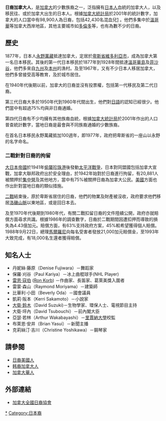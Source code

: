 '''日裔加拿大人'''，是[[加拿大|加拿大]]的少數族裔之一，泛指擁有[[日本人|日本人]]血統的加拿大人，以及移民往、或於加拿大出生的日本人。根據[[加拿大統計局|加拿大統計局]]於2001年的統計數字，加拿大的人口當中有98,900人為日裔，包括42,430名混血兒[http://www12.statcan.ca/english/census06/data/highlights/ethnic/pages/Page.cfm?Lang=E&Geo=PR&Code=48&Table=2&Data=Count&StartRec=1&Sort=3&Display=All] {{Wayback|url=http://www12.statcan.ca/english/census06/data/highlights/ethnic/pages/Page.cfm?Lang=E&Geo=PR&Code=48&Table=2&Data=Count&StartRec=1&Sort=3&Display=All |date=20090903121143 }}。他們多集中於[[溫哥華|溫哥華]]等加拿大西岸地區，其他主要城市如[[多倫多|多倫多]]等，也有為數不少的日裔。

==歷史==
1877年，日本人[[永野萬藏|永野萬藏]]抵達加拿大，定居於[[卑斯省|卑斯省]][[維多利亞_(不列顛哥倫比亞)|維多利亞市]]，成為加拿大第一名日本移民。其後的第一代日本移民於1877年到1928年間抵達[[溫哥華島|溫哥華島]]及[[菲沙谷|菲沙谷]]，他們多來自[[九州_(日本)|九州]]及[[本州|本州]]的漁村。及至1967年，又有不少日本人移居加拿大，他們多曾接受高等教育，及於城市居住。

在1940年代後期以前，加拿大的日裔並沒有投票權，包括第一代移民及第二代日裔。

第三代日裔大多於1950年代到1960年代間出生，他們對[[日語|日語]]的認知已經很少。他們當中有超過75%均與非日裔通婚。

第四代日裔有不少均擁有其他族裔血統，根據[[加拿大統計局|加拿大統計局]]於2001年作出的人口普查統計數字，當地日裔是最會與不同族裔通婚的少數族裔。

在首名日本移民永野萬藏抵加100週年，即1977年，政府把卑斯省的一座山以永野的名字命名。

===二戰針對日裔的拘留===
{{main|日裔加拿大人囚禁}}
[[大日本帝國|大日本帝國]]於1941年[[珍珠港事件|偷襲珍珠港]]後發動[[太平洋戰爭|太平洋戰爭]]，日本對同盟國包括加拿大宣戰，加拿大聯邦政府出於安全理由，於1942年始對於日裔進行拘留，有20,881人被關押於[[集中營|集中營]]及其他地方，當中有75%被關押日裔為加拿大公民。[[美國|美國]]方面也作出針對當地日裔的類似措施。

[[二戰|二戰]]結束後，原於卑斯省居住的日裔，他們的物業及財產被沒收，政府要求他們移居[[洛磯山脈|洛磯山脈]]以東地區，或是回日本去。

及至1970年代後期到1980年代，有關二戰扣留日裔的文件陸續公開，政府亦就賠償方面尋求共識。根據1986年的調查數字，日裔於二戰期間因遭扣押而導致的損失為4.43億加元。賠償方面，有63%支持政府方案，45%較希望獲得個人賠償。1988年9月22日，總理[[马丁·布赖恩·马尔罗尼|馬爾羅尼]]向每名受害者發放21,000加元賠償金，至1993年大致完成，有18,000名生還者獲得賠償。

==知名人士==
*丹妮絲·藤原（Denise Fujiwara）－舞蹈家
*保羅·刈谷（Paul Kariya）－冰上曲棍球手(NHL Player)
*[[雷恩·寇伯|雷恩·寇伯]] ([[Ron_Korb|Ron Korb]]) －作曲家、長笛家、葛萊美獎入圍者
*雷蒙·森山（Raymond Moriyama）－建築師
*比華利·小田（Beverly Oda）－國會議員
*凱莉·阪本（Kerri Sakamoto）－小說家
*[[大衛·鈴木|大衛·鈴木]]（David Suzuki)－生物學家、環保人士、電視節目主持
*大衛·坪內（David Tsubouchi）－前內閣大臣
*亞瑟·若林（Arthur Wakabayashi）－[[里賈納大學|里賈納大學]]校監
*布萊恩·安井（Brian Yasui）－新聞主播
*克莉絲汀·吉川（Christine Yoshikawa）－鋼琴家

==請參閱==
*[[日裔美國人|日裔美國人]]
*[[韩裔加拿大人|韩裔加拿大人]]
*[[加拿大華人|加拿大華人]]
{{日本僑民}}
{{加拿大族群}}

==外部連結==
*[http://www.najc.ca 加拿大全國日裔協會] {{Wayback|url=http://www.najc.ca/ |date=20210212042259 }}


[[Category:日本裔加拿大人|*]]
[[Category:日本裔|Category:日本裔]]